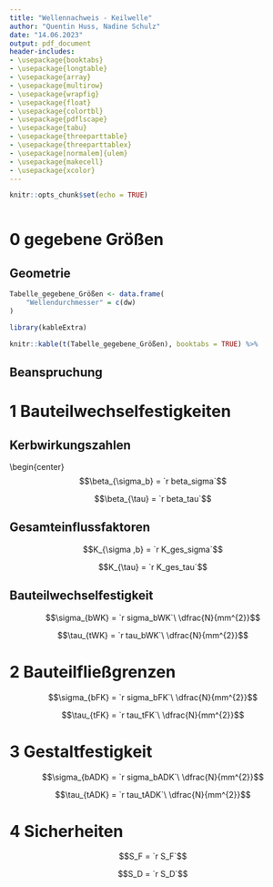 ```yaml
---
title: "Wellennachweis - Keilwelle"
author: "Quentin Huss, Nadine Schulz"
date: "14.06.2023"
output: pdf_document
header-includes:
- \usepackage{booktabs}
- \usepackage{longtable}
- \usepackage{array}
- \usepackage{multirow}
- \usepackage{wrapfig}
- \usepackage{float}
- \usepackage{colortbl}
- \usepackage{pdflscape}
- \usepackage{tabu}
- \usepackage{threeparttable}
- \usepackage{threeparttablex}
- \usepackage[normalem]{ulem}
- \usepackage{makecell}
- \usepackage{xcolor}
---
```


```r
knitr::opts_chunk$set(echo = TRUE)
```

```r

```




# 0 gegebene Größen  
## Geometrie  
```r
Tabelle_gegebene_Größen <- data.frame(
    "Wellendurchmesser" = c(dw)
)

library(kableExtra)

knitr::kable(t(Tabelle_gegebene_Größen), booktabs = TRUE) %>%


```
 
## Beanspruchung  

# 1 Bauteilwechselfestigkeiten  
## Kerbwirkungszahlen  
\begin{center}
$$\beta_{\sigma_b} = `r beta_sigma`$$ 
   
$$\beta_{\tau} = `r beta_tau`$$  
  

## Gesamteinflussfaktoren  

$$K_{\sigma ,b} = `r K_ges_sigma`$$  
  
$$K_{\tau} = `r K_ges_tau`$$


## Bauteilwechselfestigkeit  

$$\sigma_{bWK} = `r sigma_bWK`\ \dfrac{N}{mm^{2}}$$
  
$$\tau_{tWK} = `r tau_bWK`\ \dfrac{N}{mm^{2}}$$



# 2 Bauteilfließgrenzen  
$$\sigma_{bFK} = `r sigma_bFK`\ \dfrac{N}{mm^{2}}$$  
  
$$\tau_{tFK} = `r tau_tFK`\ \dfrac{N}{mm^{2}}$$  

# 3 Gestaltfestigkeit  
$$\sigma_{bADK} = `r sigma_bADK`\ \dfrac{N}{mm^{2}}$$  
  
$$\tau_{tADK} = `r tau_tADK`\ \dfrac{N}{mm^{2}}$$  

# 4 Sicherheiten  
$$S_F = `r S_F`$$  
  
$$S_D = `r S_D`$$